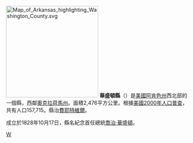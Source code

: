 {{Otheruses|華盛頓縣|subject=美國阿肯色州的一個縣|other=同名的縣}}
[[File:Map_of_Arkansas_highlighting_Washington_County.svg|250px]]
'''華盛頓縣'''（{{lang-en|Washington County}}）是[[美國|美國]][[阿肯色州|阿肯色州]]西北部的一個縣，西鄰[[奧克拉荷馬州|奧克拉荷馬州]]。面積2,476平方公里。根據[[美國2000年人口普查|美國2000年人口普查]]，共有人口157,715。縣治[[費耶特維爾_(阿肯色州)|費耶特維爾]]。

成立於1828年10月17日，縣名紀念首任總統[[喬治·華盛頓|喬治·華盛頓]]。

{{華盛頓縣 (阿肯色州)}}
{{Arkansas}}
{{Arkansas-stub}}

[[Category:阿肯色州行政区划|W]]